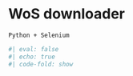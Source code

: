 
# WoS downloader

`Python + Selenium`



```r
#| eval: false
#| echo: true
#| code-fold: show
```

